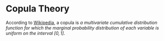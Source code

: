 # Copula Theory {#copula}

According to [Wikipedia](https://en.wikipedia.org/wiki/Copula_(probability_theory)), a copula is _a multivariate cumulative distribution function for which the marginal probability distribution of each variable is uniform on the interval $[0, 1]$_.
